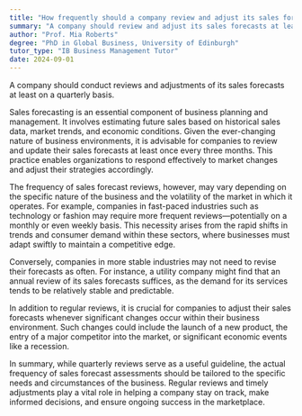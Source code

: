 ```yaml
---
title: "How frequently should a company review and adjust its sales forecasts?"
summary: "A company should review and adjust its sales forecasts at least quarterly."
author: "Prof. Mia Roberts"
degree: "PhD in Global Business, University of Edinburgh"
tutor_type: "IB Business Management Tutor"
date: 2024-09-01
---
```


A company should conduct reviews and adjustments of its sales forecasts at least on a quarterly basis.

Sales forecasting is an essential component of business planning and management. It involves estimating future sales based on historical sales data, market trends, and economic conditions. Given the ever-changing nature of business environments, it is advisable for companies to review and update their sales forecasts at least once every three months. This practice enables organizations to respond effectively to market changes and adjust their strategies accordingly.

The frequency of sales forecast reviews, however, may vary depending on the specific nature of the business and the volatility of the market in which it operates. For example, companies in fast-paced industries such as technology or fashion may require more frequent reviews—potentially on a monthly or even weekly basis. This necessity arises from the rapid shifts in trends and consumer demand within these sectors, where businesses must adapt swiftly to maintain a competitive edge.

Conversely, companies in more stable industries may not need to revise their forecasts as often. For instance, a utility company might find that an annual review of its sales forecasts suffices, as the demand for its services tends to be relatively stable and predictable.

In addition to regular reviews, it is crucial for companies to adjust their sales forecasts whenever significant changes occur within their business environment. Such changes could include the launch of a new product, the entry of a major competitor into the market, or significant economic events like a recession.

In summary, while quarterly reviews serve as a useful guideline, the actual frequency of sales forecast assessments should be tailored to the specific needs and circumstances of the business. Regular reviews and timely adjustments play a vital role in helping a company stay on track, make informed decisions, and ensure ongoing success in the marketplace.
    